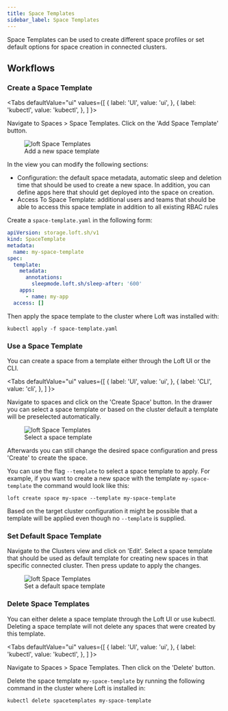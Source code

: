 ```yaml
---
title: Space Templates
sidebar_label: Space Templates
---
```




Space Templates can be used to create different space profiles or set default options for space creation in connected clusters.

## Workflows

### Create a Space Template

<Tabs
    defaultValue="ui"
    values={[
        { label: 'UI', value: 'ui', },
        { label: 'kubectl', value: 'kubectl', },
    ]
}>
<TabItem value="ui">

Navigate to Spaces > Space Templates. Click on the 'Add Space Template' button.

<figure>
    <img src="/docs/media/ui/space-templates/add_space_template.png" alt="loft Space Templates" />
    <figcaption>Add a new space template</figcaption>
</figure>

In the view you can modify the following sections:

- Configuration: the default space metadata, automatic sleep and deletion time that should be used to create a new space. In addition, you can define apps here that should get deployed into the space on creation.
- Access To Space Template: additional users and teams that should be able to access this space template in addition to all existing RBAC rules

</TabItem>
<TabItem value="kubectl">

Create a `space-template.yaml` in the following form:

```yaml
apiVersion: storage.loft.sh/v1
kind: SpaceTemplate
metadata:
  name: my-space-template
spec:
  template:
    metadata:
      annotations:
        sleepmode.loft.sh/sleep-after: '600'
    apps:
      - name: my-app
  access: []
```
    
Then apply the space template to the cluster where Loft was installed with:

```
kubectl apply -f space-template.yaml
```

</TabItem>
</Tabs>

### Use a Space Template

You can create a space from a template either through the Loft UI or the CLI.

<Tabs
    defaultValue="ui"
    values={[
        { label: 'UI', value: 'ui', },
        { label: 'CLI', value: 'cli', },
    ]
}>
<TabItem value="ui">

Navigate to spaces and click on the 'Create Space' button. In the drawer you can select a space template or based on the cluster default a template will be preselected automatically.

<figure>
    <img src="/docs/media/ui/space-templates/select_space_template.png" alt="loft Space Templates" />
    <figcaption>Select a space template</figcaption>
</figure>

Afterwards you can still change the desired space configuration and press 'Create' to create the space.

</TabItem>
<TabItem value="cli">

You can use the flag `--template` to select a space template to apply. For example, if you want to create a new space with the template `my-space-template` the command would look like this:

```
loft create space my-space --template my-space-template
```

Based on the target cluster configuration it might be possible that a template will be applied even though no `--template` is supplied.

</TabItem>
</Tabs>


### Set Default Space Template

Navigate to the Clusters view and click on 'Edit'. Select a space template that should be used as default template for creating new spaces in that specific connected cluster. Then press update to apply the changes.

<figure>
    <img src="/docs/media/ui/space-templates/default_space_template.png" alt="loft Space Templates" />
    <figcaption>Set a default space template</figcaption>
</figure>

### Delete Space Templates

You can either delete a space template through the Loft UI or use kubectl. Deleting a space template will not delete any spaces that were created by this template.

<Tabs
    defaultValue="ui"
    values={[
        { label: 'UI', value: 'ui', },
        { label: 'kubectl', value: 'kubectl', },
    ]
    }>
<TabItem value="ui">

Navigate to Spaces > Space Templates. Then click on the 'Delete' button.

</TabItem>
<TabItem value="kubectl">

Delete the space template `my-space-template` by running the following command in the cluster where Loft is installed in:

```
kubectl delete spacetemplates my-space-template
```

</TabItem>
</Tabs>



